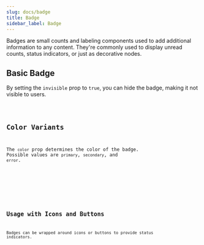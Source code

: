```yaml
---
slug: docs/badge
title: Badge
sidebar_label: Badge
---
```


Badges are small counts and labeling components used to add additional information to any content. They're commonly used to display unread counts, status indicators, or just as decorative nodes.

## Basic Badge

By setting the `invisible` prop to `true`, you can hide the badge, making it not visible to users.


<CodeSample>
    <BadgeInvisibleDemo/>
</CodeSample>

<Code code={BadgeInvisibleSource} lang="tsx" />

## Color Variants

The `color` prop determines the color of the badge. Possible values are `primary`, `secondary`, and `error`.



<CodeSample>
    <BadgeColorDemo/>
</CodeSample>

<Code code={BadgeColorSource} lang="tsx" />


## Usage with Icons and Buttons

Badges can be wrapped around icons or buttons to provide status indicators.


<CodeSample>
    <BadgeIconDemo/>
</CodeSample>

<Code code={BadgeIconSource} lang="tsx" />
